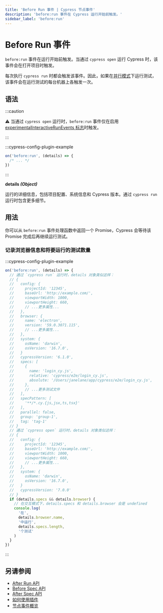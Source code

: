 ```yaml
---
title: 'Before Run 事件 | Cypress 节点事件'
description: 'before:run 事件在 Cypress 运行开始前触发。'
sidebar_label: 'before:run'
---
```


<ProductHeading product="app" />

# Before Run 事件

`before:run` 事件在运行开始前触发。当通过 `cypress open` 运行 Cypress 时，该事件会在打开项目时触发。

每次执行 `cypress run` 时都会触发该事件。因此，如果在[并行模式](/cloud/features/smart-orchestration/parallelization)下运行测试，该事件会在运行测试的每台机器上各触发一次。

## 语法

<WarningSetupNodeEvents />

:::caution

⚠️ 当通过 `cypress open` 运行时，`before:run` 事件仅在启用 [experimentalInteractiveRunEvents 标志](/app/references/experiments#Configuration)时触发。

:::

:::cypress-config-plugin-example

```ts
on('before:run', (details) => {
  /* ... */
})
```

:::

<Icon name="angle-right" /> **details _(Object)_**

运行的详细信息，包括项目配置、系统信息和 Cypress 版本。通过 `cypress run` 运行时包含更多细节。

## 用法

你可以从 `before:run` 事件处理函数中返回一个 Promise，Cypress 会等待该 Promise 完成后再继续运行测试。

### 记录浏览器信息和将要运行的测试数量

:::cypress-config-plugin-example

```ts
on('before:run', (details) => {
  // 通过 `cypress run` 运行时，details 对象类似这样：
  // {
  //   config: {
  //     projectId: '12345',
  //     baseUrl: 'http://example.com/',
  //     viewportWidth: 1000,
  //     viewportHeight: 660,
  //     // ...更多属性...
  //   },
  //   browser: {
  //     name: 'electron',
  //     version: '59.0.3071.115',
  //     // ...更多属性...
  //   },
  //   system: {
  //     osName: 'darwin',
  //     osVersion: '16.7.0',
  //   }
  //   cypressVersion: '6.1.0',
  //   specs: [
  //     {
  //       name: 'login_cy.js',
  //       relative: 'cypress/e2e/login_cy.js',
  //       absolute: '/Users/janelane/app/cypress/e2e/login_cy.js',
  //     },
  //     // ...更多测试文件
  //   ],
  //   specPattern: [
  //     '**/*.cy.{js,jsx,ts,tsx}'
  //   ],
  //   parallel: false,
  //   group: 'group-1',
  //   tag: 'tag-1'
  // }
  // 通过 `cypress open` 运行时，details 对象类似这样：
  // {
  //   config: {
  //     projectId: '12345',
  //     baseUrl: 'http://example.com/',
  //     viewportWidth: 1000,
  //     viewportHeight: 660,
  //     // ...更多属性...
  //   },
  //   system: {
  //     osName: 'darwin',
  //     osVersion: '16.7.0',
  //   }
  //   cypressVersion: '7.0.0'
  // }
  if (details.specs && details.browser) {
    // 在交互模式下，details.specs 和 details.browser 会是 undefined
    console.log(
      '在',
      details.browser.name,
      '中运行',
      details.specs.length,
      '个测试'
    )
  }
})
```

:::

## 另请参阅

- [After Run API](/api/node-events/after-run-api)
- [Before Spec API](/api/node-events/before-spec-api)
- [After Spec API](/api/node-events/after-spec-api)
- [如何使用插件](/app/plugins/plugins-guide)
- [节点事件概览](/api/node-events/overview)